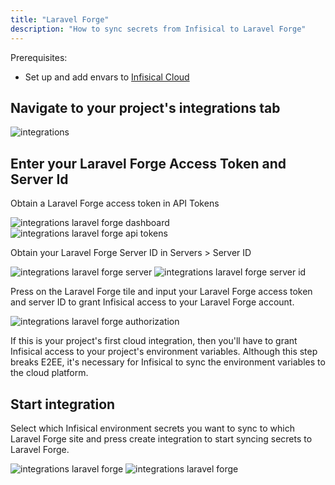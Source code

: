 ```yaml
---
title: "Laravel Forge"
description: "How to sync secrets from Infisical to Laravel Forge"
---
```


Prerequisites:

- Set up and add envars to [Infisical Cloud](https://app.infisical.com)

## Navigate to your project's integrations tab

![integrations](../../images/integrations.png)

## Enter your Laravel Forge Access Token and Server Id

Obtain a Laravel Forge access token in API Tokens

![integrations laravel forge dashboard](../../images/integrations-laravelforge-dashboard.png)
![integrations laravel forge api tokens](../../images/integrations-laravelforge-api.png)

Obtain your Laravel Forge Server ID in Servers > Server ID

![integrations laravel forge server](../../images/integrations-laravelforge-servers.png)
![integrations laravel forge server id](../../images/integrations-laravelforge-serverid.png)

Press on the Laravel Forge tile and input your Laravel Forge access token and server ID to grant Infisical access to your Laravel Forge account.

![integrations laravel forge authorization](../../images/integrations-laravelforge-auth.png)

<Info>
  If this is your project's first cloud integration, then you'll have to grant
  Infisical access to your project's environment variables. Although this step
  breaks E2EE, it's necessary for Infisical to sync the environment variables to
  the cloud platform.
</Info>

## Start integration

Select which Infisical environment secrets you want to sync to which Laravel Forge site and press create integration to start syncing secrets to Laravel Forge.

![integrations laravel forge](../../images/integrations-laravelforge-create.png)
![integrations laravel forge](../../images/integrations-laravelforge.png)
